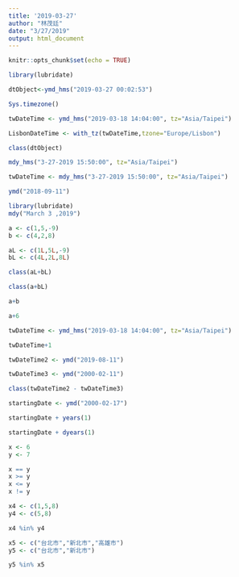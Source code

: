 ```yaml
---
title: '2019-03-27'
author: "林茂廷"
date: "3/27/2019"
output: html_document
---
```

```r
knitr::opts_chunk$set(echo = TRUE)
```

```r
library(lubridate)

dtObject<-ymd_hms("2019-03-27 00:02:53")
```

```r
Sys.timezone()
```

```r
twDateTime <- ymd_hms("2019-03-18 14:04:00", tz="Asia/Taipei")
```

```r
LisbonDateTime <- with_tz(twDateTime,tzone="Europe/Lisbon")
```

```r
class(dtObject)
```

```r
mdy_hms("3-27-2019 15:50:00", tz="Asia/Taipei")
```

```r
twDateTime <- mdy_hms("3-27-2019 15:50:00", tz="Asia/Taipei")
```

```r
ymd("2018-09-11")
```

```r
library(lubridate)
mdy("March 3 ,2019")
```

```r
a <- c(1,5,-9)
b <- c(4,2,8)
```

```r
aL <- c(1L,5L,-9)
bL <- c(4L,2L,8L)
```

```r
class(aL+bL)
```
```r
class(a+bL)
```

```r
a+b
```
```r
a+6
```

```r
twDateTime <- ymd_hms("2019-03-18 14:04:00", tz="Asia/Taipei")
```

```r
twDateTime+1
```

```r
twDateTime2 <- ymd("2019-08-11")
```

```r
twDateTime3 <- ymd("2000-02-11")
```

```r
class(twDateTime2 - twDateTime3)
```

```r
startingDate <- ymd("2000-02-17")
```
```r
startingDate + years(1)
```

```r
startingDate + dyears(1)
```

```r
x <- 6
y <- 7
```

```r
x == y
x >= y
x <= y
x != y
```

```r
x4 <- c(1,5,8)
y4 <- c(5,8)

x4 %in% y4

```

```r
x5 <- c("台北市","新北市","高雄市")
y5 <- c("台北市","新北市")

y5 %in% x5
```

